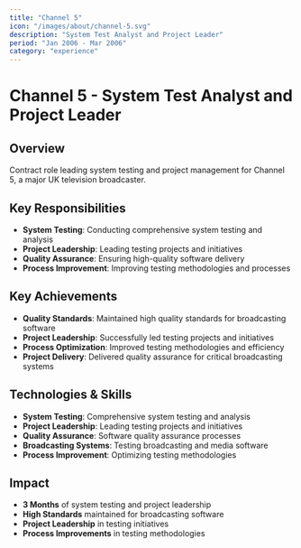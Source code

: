 ```yaml
---
title: "Channel 5"
icon: "/images/about/channel-5.svg"
description: "System Test Analyst and Project Leader"
period: "Jan 2006 - Mar 2006"
category: "experience"
---
```


# Channel 5 - System Test Analyst and Project Leader

## Overview

Contract role leading system testing and project management for Channel 5, a major UK television broadcaster.

## Key Responsibilities

- **System Testing**: Conducting comprehensive system testing and analysis
- **Project Leadership**: Leading testing projects and initiatives
- **Quality Assurance**: Ensuring high-quality software delivery
- **Process Improvement**: Improving testing methodologies and processes

## Key Achievements

- **Quality Standards**: Maintained high quality standards for broadcasting software
- **Project Leadership**: Successfully led testing projects and initiatives
- **Process Optimization**: Improved testing methodologies and efficiency
- **Project Delivery**: Delivered quality assurance for critical broadcasting systems

## Technologies & Skills

- **System Testing**: Comprehensive system testing and analysis
- **Project Leadership**: Leading testing projects and initiatives
- **Quality Assurance**: Software quality assurance processes
- **Broadcasting Systems**: Testing broadcasting and media software
- **Process Improvement**: Optimizing testing methodologies

## Impact

- **3 Months** of system testing and project leadership
- **High Standards** maintained for broadcasting software
- **Project Leadership** in testing initiatives
- **Process Improvements** in testing methodologies 